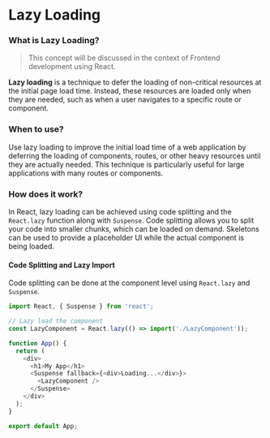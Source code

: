 # Lazy Loading

### What is Lazy Loading?

> This concept will be discussed in the context of Frontend development using React.

**Lazy loading** is a technique to defer the loading of non-critical resources at the initial page load time. 
Instead, these resources are loaded only when they are needed, such as when a user navigates to a specific route or component.

### When to use?

Use lazy loading to improve the initial load time of a web application by deferring the loading of components, routes, or other heavy resources 
until they are actually needed. This technique is particularly useful for large applications with many routes or components.

### How does it work?

In React, lazy loading can be achieved using code splitting and the `React.lazy` function along with `Suspense`. 
Code splitting allows you to split your code into smaller chunks, which can be loaded on demand. 
Skeletons can be used to provide a placeholder UI while the actual component is being loaded.

#### Code Splitting and Lazy Import

Code splitting can be done at the component level using `React.lazy` and `Suspense`.

```javascript copy
import React, { Suspense } from 'react';

// Lazy load the component
const LazyComponent = React.lazy(() => import('./LazyComponent'));

function App() {
  return (
    <div>
      <h1>My App</h1>
      <Suspense fallback={<div>Loading...</div>}>
        <LazyComponent />
      </Suspense>
    </div>
  );
}

export default App;
```